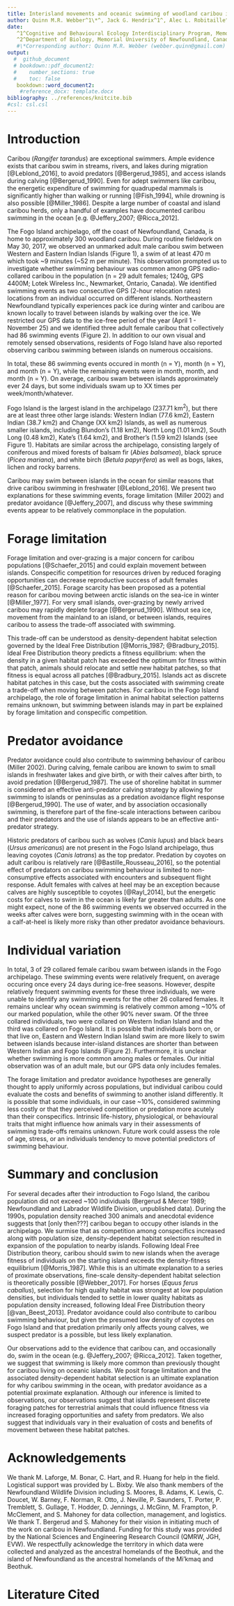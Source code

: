 ```yaml
---
title: Interisland movements and oceanic swimming of woodland caribou in Newfoundland
author: Quinn M.R. Webber^1\*^, Jack G. Hendrix^1^, Alec L. Robitaille^2^,  Eric Vander Wal^1,2^
date: 
   ^1^Cognitive and Behavioural Ecology Interdisciplinary Program, Memorial University of Newfoundland
   ^2^Department of Biology, Memorial University of Newfoundland, Canada
   #\*Corresponding author: Quinn M.R. Webber (webber.quinn@gmail.com)
output: 
  #  github_document
  # bookdown::pdf_document2:
  #    number_sections: true
  #    toc: false
   bookdown::word_document2:
    #reference_docx: template.docx
bibliography: ../references/knitcite.bib
#csl: csl.csl
---
```


\newpage

# Introduction
Caribou (*Rangifer tarandus*) are exceptional swimmers. Ample evidence exists
that caribou swim in streams, rivers, and lakes during migration [@Leblond_2016],
to avoid predators [@Bergerud_1985], and access islands during calving
[@Bergerud_1990]. Even for adept swimmers like caribou, the energetic
expenditure of swimming for quadrupedal mammals is significantly higher than
walking or running [@Fish_1994], while drowning is also possible [@Miller_1986].
Despite a large number of coastal and island caribou herds, only a handful of
examples have documented caribou swimming in the ocean [e.g. @Jeffery_2007;
@Ricca_2012]. <!-- add Miller 1995/2002 or reference table 1 if we decide to
keep this -->

The Fogo Island archipelago, off the coast of Newfoundland, Canada, is home to
approximately 300 woodland caribou. During routine fieldwork on May 30, 2017, we
observed an unmarked adult male caribou swim between Western and Eastern Indian
Islands (Figure 1), a swim of at least 470 m which took ~9 minutes (~52 m per
minute). This observation prompted us to investigate whether swimming behaviour
was common among GPS radio-collared caribou in the population (n = 29 adult
females; 1240g, GPS 4400M; Lotek Wireless Inc., Newmarket, Ontario, Canada). We
identified swimming events as two consecutive GPS (2-hour relocation rates)
locations from an individual occurred on different islands. Northeastern
Newfoundland typically experiences pack ice during winter and caribou are known
locally to travel between islands by walking over the ice. We restricted our GPS
data to the ice-free period of the year (April 1 - November 25) and we
identified three adult female caribou that collectively had 86 swimming events
(Figure 2). In addition to our own visual and remotely sensed observations,
residents of Fogo Island have also reported observing caribou swimming between
islands on numerous occaisions.

In total, these 86 swimming events occured in month (n = Y), month (n = Y), and
month (n = Y), while the remaining events were in month, month, and month (n =
Y). On average, caribou swam between islands approximately ever 24 days, but
some individuals swam up to XX times per week/month/whatever. <!--Is it better
to just state our results here, or give this sort of teaser? Initially I had "86
events by 3 individuals" here, but then we ignore that for a couple paragraphs
of context before getting back into it... which seemed weird-->

<!-- Caribou were introduced to Fogo Island (n = 26 animals between 1964–67) and
Change Island (n = 5 animals in 1964) from the main Island of Newfoundland as
part of a series of translocations and introductions throughout the province
(Bergerud & Mercer 1989).

<!-- still not sure we need this paragraph, I wonder if the island size
information could be included in the figure caption?--> Fogo Island is the
largest island in the archipelago (237.71 km^2^), but there are at least three
other large islands: Western Indian (77.6 km2), Eastern Indian (38.7 km2) and
Change (XX km2) Islands, as well as numerous smaller islands, including
Blundon’s (1.18 km2), North Long (1.01 km2), South Long (0.48 km2), Kate’s (1.64
km2), and Brother’s (1.59 km2) Islands (see Figure 1). Habitats are similar
across the archipelago, consisting largely of coniferous and mixed forests of
balsam fir (*Abies balsamea*), black spruce (*Picea mariana*), and white birch
(*Betula papyrifera*) as well as bogs, lakes, lichen and rocky barrens.

Caribou may swim between islands in the ocean for similar reasons that drive
caribou swimming in freshwater [@Leblond_2016]. We present two
explanations for these swimming events, forage limitation (Miller 2002) and
predator avoidance [@Jeffery_2007], and discuss why these swimming events
appear to be relatively commonplace in the population.

# Forage limitation
Forage limitation and over-grazing is a major concern for caribou populations
[@Schaefer_2015] and could explain movement between islands. Conspecific
competition for resources driven by reduced foraging opportunities can decrease
reproductive success of adult females [@Schaefer_2015]. Forage scarcity has been
proposed as a potential reason for caribou moving between arctic islands on the
sea-ice in winter [@Miller_1977]. For very small islands, over-grazing by newly
arrived caribou may rapidly deplete forage [@Bergerud_1990]. Without sea ice,
movement from the mainland to an island, or between islands, requires caribou to
assess the trade-off associated with swimming.

This trade-off can be understood as density-dependent habitat selection governed
by the Ideal Free Distribution [@Morris_1987; @Bradbury_2015]. Ideal Free
Distribution theory predicts a fitness equilibrium: when the density in a given
habitat patch has exceeded the optimum for fitness within that patch, animals
should relocate and settle new habitat patches, so that fitness is equal across
all patches [@Bradbury_2015]. Islands act as discrete habitat patches in
this case, but the costs associated with swimming create a trade-off when moving
between patches. For caribou in the Fogo Island archipelago, the role of forage
limitation in animal habitat selection patterns remains unknown,
but swimming between islands may in part be explained by forage limitation and
conspecific competition.

# Predator avoidance
Predator avoidance could also contribute to swimming behaviour of caribou
(Miller 2002).<!-- find doi for this article --> During calving, female caribou
are known to swim to small islands in freshwater lakes and give birth, or with their
calves after birth, to avoid predation [@Bergerud_1987]. The use of shoreline
habitat in summer is considered an effective anti-predator calving strategy by
allowing for swimming to islands or peninsulas as a predation avoidance flight
response [@Bergerud_1990]. The use of water, and by association occasionally
swimming, is therefore part of the fine-scale interactions between caribou and
their predators and the use of islands appears to be an effective anti-predator
strategy.

Historic predators of caribou such as wolves (*Canis lupus*) and black bears
(*Ursus americanus*) are not present in the Fogo Island archipelago, thus
leaving coyotes (*Canis latrans*) as the top predator. Predation by coyotes on
adult caribou is relatively rare [@Bastille_Rousseau_2016], so the potential
effect of predators on caribou swimming behaviour is limited to non-consumptive
effects associated with encounters and subsequent flight response. Adult females
with calves at heel may be an exception because calves are highly susceptible to
coyotes [@Rayl_2014], but the energetic costs for calves to swim in the ocean is
likely far greater than adults. As one might expect, none <!--confirm--> of the
86 swimming events we observed occurred in the weeks after calves were born,
suggesting swimming with in the ocean with a calf-at-heel is likely more risky
than other predator avoidance behaviours.

<!-- did the swimming events occur during the calving season? were these three breeders/non-breeders? did any of these females make these journeys with their calves?  -->

# Individual variation 
In total, 3 of 29 collared female caribou swam between islands in the Fogo
archipelago. These swimming events were relatively frequent, on average occuring
once every 24 <!--double check--> days during ice-free seasons. However, despite
relatively frequent swimming events for these three individuals, we were unable
to identify any swimming events for the other 26 collared females. It remains
unclear why ocean swimming is relatively common among ~10% of our marked
population, while the other 90% never swam. Of the three collared individuals,
two were collared on Western Indian Island and the third was collared on Fogo
Island. It is possible that individuals born on, or that live on, Eastern and
Western Indian Island swim are more likely to swim between islands because
inter-island distances are shorter than between Western Indian and Fogo Islands
(Figure 2). Furthermore, it is unclear whether swimming is more common among
males or females. Our initial observation  was of an adult male, but our GPS
data only includes females. <!-- QW: not sure how to finish this off -->
<!-- QW: I'm not sure we need to say this.. 
It is theoretically possible that these other
females moved rapidly back and forth between islands within the 2 hour fix rate
of our GPS collars, which we would be unable to detect. We consider this highly
unlikely given the range of residency times for caribou on any given island (min
- max: XX - XX). <!--double check-->
<!-- What is the typical residency time? Is this a true statement or am I just making this up? QW: this is something we will look into, I think. -->

The forage limitation and predator avoidance hypotheses are generally thought to
apply uniformly across populations, but individual caribou could evaluate the
costs and benefits of swimming to another island differently. It is possible
that some individuals, in our case ~10%, considered swimming less costly or that
they perceived competition or predation more acutely than their conspecifics.
Intrinsic life-history, physiological, or behavioural traits that might
influence how animals vary in their assessments of swimming trade-offs remains
unknown. Future work could assess the role of age, stress, or an individuals
tendency to move potential predictors of swimming behaviour.

# Summary and conclusion
For several decades after their introduction to Fogo Island, the caribou
population did not exceed ~100 individuals (Bergerud & Mercer 1989; Newfoundland
and Labrador Wildlife Division, unpublished data). During the 1990s, population
density reached 300 animals and anecdotal evidence suggests that [only then???]
caribou began to occupy other islands in the archipelago. We surmise that as
competition among conspecifics increased along with population size,
density-dependent habitat selection resulted in expansion of the population to
nearby islands. Following Ideal Free Distribution theory, caribou should swim to
new islands when the average fitness of individuals on the starting island
exceeds the density-fitness equilibrium [@Morris_1987]. While this is an
ultimate explanation to a series of proximate observations, fine-scale
density-dependent habitat selection is theoretically possible
[@Webber_2017]. For horses (*Equus ferus caballus*), selection for high quality
habitat was strongest at low population densities, but individuals tended to
settle in lower quality habitats as population density increased, following
Ideal Free Distribution theory [@van_Beest_2013]. Predator avoidance could also
contribute to caribou swimming behaviour, but given the presumed low density of coyotes on Fogo Island and that predation primarily only affects young calves, we suspect predator is a possible, but less likely explanation.
<!-- this last bit is sort of me bullshitting, not sure it's actually defensible? 
QW: changed it a bit -->

Our observations add to the evidence that caribou can, and occasionally do, swim
in the ocean (e.g. @Jeffery_2007; @Ricca_2012]. <!-- add Miller 1995, Miller
2002 -->  Taken together, we suggest that swimming is likely more common than
previously thought for caribou living on oceanic islands. We posit forage
limitation and the associated density-dependent habitat selection is an ultimate
explanation for why caribou swimming in the ocean, with predator avoidance as a
potential proximate explanation. Although our inference is limited to
observations, our observations suggest that islands represent discrete foraging
patches for terrestrial animals that could influence fitness via increased
foraging opportunities and safety from predators. We also suggest that
individuals vary in their evaluation of costs and benefits of movement between
these habitat patches.

# Acknowledgements 
We thank M. Laforge, M. Bonar, C. Hart, and R. Huang for help in the field.
Logistical support was provided by L. Bixby. We also thank members of the
Newfoundland Wildlife Division including S. Moores, B. Adams, K. Lewis, C.
Doucet, W. Barney, F. Norman, R. Otto, J. Neville, P. Saunders, T. Porter, P.
Tremblett, S. Gullage, T. Hodder, D. Jennings, J. McGinn, M. Frampton, P.
McClement, and S. Mahoney for data collection, management, and logistics. We
thank T. Bergerud and S. Mahoney for their vision in initiating much of the work
on caribou in Newfoundland. Funding for this study was provided by the National
Sciences and Engineering Research Council (QMRW, JGH, EVW). We respectfully
acknowledge the territory in which data were collected and analyzed as the
ancestral homelands of the Beothuk, and the island of Newfoundland as the
ancestral homelands of the Mi’kmaq and Beothuk.
<!-- Simplified the funding statement, do we need to name the specific scholarships/grants? Eric opinion??-->


# Literature Cited
